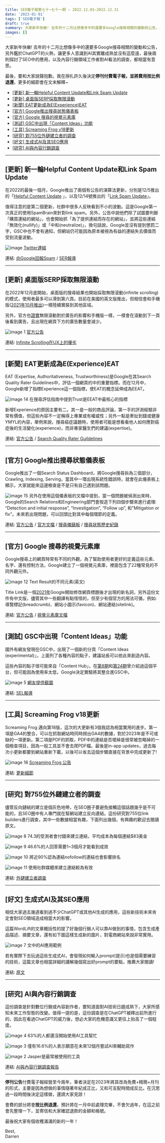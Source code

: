```yaml
---
title: SEO電子報第七十~七十一期 – 2022.12.01~2022.12.31
date: '2023-01-01'
tags: ['SEO電子報']
draft: true
summary: 大家新年快樂! 去年的十二月比想像多中的還要多Google搜尋相關的變動和公告，另外鑑於ChatGPT的火熱，讓更多人意識到AI其實離成熟並沒有這麼遠，最後兩則探討了SEO中的應用，以及內容行銷領域工作者對AI看法的調查，都相當有意思。
images: []
---
```



大家新年快樂! 去年的十二月比想像多中的還要多Google搜尋相關的變動和公告，另外鑑於ChatGPT的火熱，讓更多人意識到AI其實離成熟並沒有這麼遠，最後兩則探討了SEO中的應用，以及內容行銷領域工作者對AI看法的調查，都相當有意思。

最後，要和大家說聲抱歉。我在掙扎許久後決定**停刊付費電子報，並將費用按比例退還**，更多的細節會在文末解釋\~

* [[更新] 新一輪Helpful Content Update和Link Spam Update](http://43.201.249.211/seo-newsletter-issue-70-71.html#toc-1)
* [[更新] 桌面版SERP採取無限滾動](http://43.201.249.211/seo-newsletter-issue-70-71.html#toc-2)
* [[新聞] EAT更新成為E(Experience)EAT](http://43.201.249.211/seo-newsletter-issue-70-71.html#toc-3)
* [[官方] Google推出搜尋狀態儀表板](http://43.201.249.211/seo-newsletter-issue-70-71.html#toc-4)
* [[官方] Google 搜尋的視覺元素庫](http://43.201.249.211/seo-newsletter-issue-70-71.html#toc-5)
* [[測試] GSC中出現「Content Ideas」功能](http://43.201.249.211/seo-newsletter-issue-70-71.html#toc-6)
* [[工具] Screaming Frog v18更新](http://43.201.249.211/seo-newsletter-issue-70-71.html#toc-7)
* [[研究] 對755位外鏈建立者的調查](http://43.201.249.211/seo-newsletter-issue-70-71.html#toc-8)
* [[好文] 生成式AI及其SEO應用](http://43.201.249.211/seo-newsletter-issue-70-71.html#toc-9)
* [[研究] AI與內容行銷調查](http://43.201.249.211/seo-newsletter-issue-70-71.html#toc-10)


---


## [更新] 新一輪Helpful Content Update和Link Spam Update

在2022的最後一個月，Google推出了兩個有公告的演算法更新，分別是12/5推出的「[Helpful Content Update](https://twitter.com/googlesearchc/status/1600171901669605376) 」，以及12/14號推出的「[Link Spam Update](https://developers.google.com/search/blog/2022/12/december-22-link-spam-update)」。

值得注意的是第二個更新，社群中很多人反映看到不小的波動。這是Google第一次真正的使用SpamBrain來針對link spam。另外，公告中說他們除了試圖要判斷「購買連結的網站」，也會開始抓「為了提供連結而存在的網站」，並將這些連結「無效化(nullify)」或「中和(neutralize)」，換句話說，Google並沒有提到懲罰二字，GSC中也不會有通知，但網站仍可能因為原本被視為有益的連結失去價值而受到流量波動。

![image](http://43.201.249.211/wp-content/uploads/2023/01/image.png)
[Twitter連結](https://twitter.com/searchliaison/status/1603125001309167616)

連結: [向Google回報Spam](https://developers.google.com/search/docs/advanced/guidelines/report-spam) / [SER報導](https://www.seroundtable.com/google-december-2022-link-spam-update-34574.html)


---


## [更新] 桌面版SERP採取無限滾動

在2022年12月底開始，桌面版的搜尋結果也開始採取無限滾動(infinite scrolling)的模式，使用者最多可以滑到第六頁。目前在美國的英文版推出，但相信會和手機版([2021年10月推出](http://43.201.249.211/seo-newsletter-issue-43.html#toc-1))一樣陸續實裝到其他區域。

另外，官方也[證實](https://twitter.com/adsliaison/status/1599892906835222528)無限滾動對於廣告的影響和手機版一樣，一樣會在滾動到下一頁後看到廣告，且出現在網頁下方的廣告數量會減少。

![image 1](http://43.201.249.211/wp-content/uploads/2023/01/image-1.png)
[官方公告](https://twitter.com/google/status/1599889522380120078)

連結: [Infinite Scrolling在UX上的優劣](http://43.201.249.211/seo-newsletter-issue-64.html#toc-5)


---


## [新聞] EAT更新成為E(Experience)EAT

EAT (Expertise, Authoritativeness, Trustworthiness)是Google在其Search Quality Rater Guidelines中，評估一個網頁的中的重要指標。而在12月中，Google新增了指標Experience這一個指標，使EAT的概念延伸成為EEAT。

![image 14](http://43.201.249.211/wp-content/uploads/2022/12/image-14-1024x533.png)
在搜尋評估指南中提到Trust是EEAT中最核心的指標

新增Experience的原因主要有二。其一是一般的商品評論，第一手的評測經驗非常有價值，但這些內容不一定稱得上專業或有權威性；另外一點是牽扯到錢或健康YMYL的內容，舉例來說，搜尋癌症議題時，使用者可能是想看看他人如何應對癌症後的生活變化(experience)，而非專家醫生們的建議(expertise)。

連結: [官方公告](https://developers.google.com/search/blog/2022/12/google-raters-guidelines-e-e-a-t) / [Search Quality Rater Guildelines](https://static.googleusercontent.com/media/guidelines.raterhub.com/en//searchqualityevaluatorguidelines.pdf)


---


## [官方] Google推出搜尋狀態儀表板

Google推出了一個Search Status Dashboard，將Google搜尋拆為三個部分，Crawling, Indexing, Serving，當其中一環出現系統性錯誤時，就會在此儀表板上顯示，大家就能來這邊檢查是不是只有自己遇到該問題。

![image 15](http://43.201.249.211/wp-content/uploads/2022/12/image-15-1024x394.png)
另外在使用這個儀表板的文檔中提到，當一個問題被偵測出來時，Google的Search Relations和Engineering部門會按造下列四個步驟來進行處理: “Detection and initial response”, “Investigation”, “Follow up”, 和”Mitigation or fix”。未來若出現問題，可以回頭比對其中每個環節的定義。

連結: [官方公告](https://developers.google.com/search/blog/2022/12/status-dashboard) / [官方文檔](https://developers.google.com/search/help/status-dashboard) / [搜尋儀錶板](https://status.search.google.com/) / [搜尋狀態歷史紀錄](https://status.search.google.com/summary)


---


## [官方] Google 搜尋的視覺元素庫

Google搜尋上的網頁時常有不同的外觀，為了幫助使用者更好的定義這些元素、名字、還有控制方法，Google建立了一個視覺元素庫，裡面包含了22種常見的不同外觀元件。

![image 12](http://43.201.249.211/wp-content/uploads/2022/12/image-12.png)
Text Result的不同元素(英文)

Title Link是一個[2021年](http://43.201.249.211/seo-newsletter-issue-42.html#toc-7)Google開始修改網頁標題後才出現的新名詞，另外這份文件有中文版，儘管其中一些翻譯有點怪怪的，但至少有個官方的用法可循，例如: 導覽標記(breadcrumb)、網站小圖示(favicon)、網站連結(sitelink)。

連結: [官方公告](https://developers.google.com/search/blog/2022/12/visual-elements) / [視覺元素庫文檔](https://developers.google.com/search/docs/appearance/visual-elements-gallery)


---


## [測試] GSC中出現「Content Ideas」功能

國外有網友發現在GSC中，出現了一個新的分頁「Content Ideas (experimental)」，上面列了各種內容的點子，建議站長可以依此來創造內容。

這些內容的點子很可能來自「Content Hub」，在[第8期](https://www.darrenhuang.com/seo-newsletter-issue-8.html#toc-8)和[第24期](http://43.201.249.211/seo-newsletter-issue-24.html#toc-1)曾介紹過這個平台，但可能因為使用率太低，Google決定實驗將其整合進GSC中。

![image 5](http://43.201.249.211/wp-content/uploads/2023/01/image-5-1024x544.png)
[網友提供截圖](https://seocommunity.social/@nicockier/109484660116631988)

連結: [SEL報導](https://searchengineland.com/content-ideas-may-be-coming-to-google-search-console-390244)


---


## [工具] Screaming Frog v18更新

Screaming Frog 邁向第18版，這次的大更新有3個我認為相當實用的進步。第一項是GA4的整合，可以在抓取網站時同時撈出GA4的數據，對於2023年是不可或缺的一項更新。第二項是PDF的抓取，PDF中的連結是否壞掉是很常被忽略掉的一個檢查項目，因為一般工具並不會去爬PDF檔。最後是in\-app updates，過去每次小更新都要到網站重新下載，以後可以省去這個步驟直接在背景中完成更新了!

![image 16](http://43.201.249.211/wp-content/uploads/2022/12/image-16.png)
[Screaming Frog 公告](https://twitter.com/screamingfrog/status/1599684424018571264)

  
連結: [更新細節](https://www.screamingfrog.co.uk/seo-spider-18/)


---


## [研究] 對755位外鏈建立者的調查

儘管反向鏈結的建立是個灰色地帶，在SEO圈子要避免接觸這個話題幾乎是不可能的，且SEO圈中有人專門就在幫網站建立反向連結。這份研究對755位link builders進行調查，其中一些數據相當有趣，下面列出幾個，有興趣的歡迎去閱讀原文。

![image 8](http://43.201.249.211/wp-content/uploads/2022/12/image-8.png)
74\.3的受測者會付錢來建立連結，平均成本為每個連結$83美金

![image 9](http://43.201.249.211/wp-content/uploads/2022/12/image-9.png)
46\.6%的人回答需要1\~3個月才能看到成效

![image 10](http://43.201.249.211/wp-content/uploads/2022/12/image-10.png)
將近90%認為連結nofollow的連結也會影響排名

![image 11](http://43.201.249.211/wp-content/uploads/2022/12/image-11.png)
使用社群媒體來建立連結較為有效

連結: [外鏈建立者調查](https://www.authorityhacker.com/link-building-survey/)


---


## [好文] 生成式AI及其SEO應用

相信大家過去幾週看到過不少ChatGPT或其他AI生成的應用，這些新技術未來肯定會對SEO領域造成相當大的影響。

這篇WordLift的文章概括性的提了好幾個行銷人可以靠AI做到的事情，包含生成產品描述、摘要文章，還有如下圖這樣生成新的圖片，對電商網站來說非常實用。

![image 7](http://43.201.249.211/wp-content/uploads/2022/12/image-7.png)
文中的AI應用範例

若有實際下去玩過這些生成式AI，會發現如何輸入prompt(提示)也是個需要練習的技術，這篇文章也相當詳細的講解幾個寫出好prompt的要點，推薦大家閱讀!

連結: [原文](https://wordlift.io/blog/en/generative-ai-for-seo/)


---


## [研究] AI與內容行銷調查

這份調查是針對數位行銷或內容創作者，要知道面對AI技術日趨成熟下，大家所感知未來工作型態的改變。值得一提的是，這份調查是在ChatGPT被釋出前所進行的，因此在看過ChatGPT的威力後，想必大家的危機意識又更往上抬高了一個程度。

![image 4](http://43.201.249.211/wp-content/uploads/2023/01/image-4-1024x385.png)
63%的人都還沒開始使用AI工具幫忙

![image 3](http://43.201.249.211/wp-content/uploads/2023/01/image-3-1024x379.png)
僅有16\.6%的人表示願意在未來12個月嘗試AI來輔助寫作

![image 2](http://43.201.249.211/wp-content/uploads/2023/01/image-2-1024x363.png)
Jasper是最常被使用的工具

連結: [AI與內容行銷調查報告](https://aira.net/future-of-ai-content-marketing/)


---

**停刊公告**付費電子報經營至今兩年，筆者決定在2023年將其改為免費\+精簡\+月刊的形式，主要是因為想做的事情隨著年紀成正比，又和可支配時間成反比。在沉思過一段時間後決定這樣做，還請大家見諒！   
  
會費的部分將會**按比例退還**，預計將在一月中前處理完畢，不會欠過年，在這之前會先整理一下，並寄信和大家確認退款的金額和帳號。  
  
最後祝大家有個收穫滿滿的新的一年！  
  
Best,  
Darren


